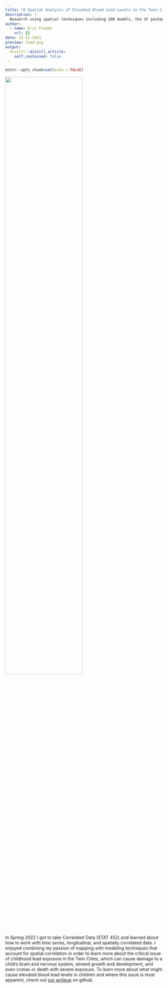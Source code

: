 ```yaml
---
title: "A Spatial Analysis of Elevated Blood Lead Levels in the Twin Cities Metropolitan Region"
description: |
  Research using spatial techniques including SAR models, the SF package, and Matern Random Effects Modeling to study where children in the Twin Cities are testing with elevated blood lead levels.
author:
  - name: Erin Franke
    url: {}
date: 12-15-2021
preview: lead.png
output:
  distill::distill_article:
    self_contained: false
---
```



```r
knitr::opts_chunk$set(echo = FALSE)
```

![](eblls.png){width='70%'}

In Spring 2022 I got to take Correlated Data (STAT 452) and learned about how to work with time series, longitudinal, and spatially correlated data. I enjoyed combining my passion of mapping with modeling techniques that account for spatial correlation in order to learn more about the critical issue of childhood lead exposure in the Twin Cities, which can cause damage to a child's brain and nervous system, slowed growth and development, and even comas or death with severe exposure. To learn more about what might cause elevated blood lead levels in children and where this issue is most apparent, check out [our writeup](https://github.com/efranke22/nick-erin-capstone) on github.


